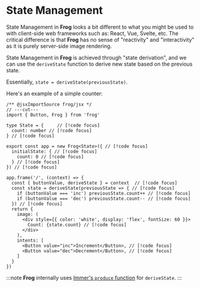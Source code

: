 # State Management

State Management in **Frog** looks a bit different to what you might be used to with client-side web frameworks such as: React, Vue, Svelte, etc. 
The critical difference is that **Frog** has no sense of "reactivity" and "interactivity" as it is purely server-side image rendering.

State Management in **Frog** is achieved through "state derivation", and we can use the `deriveState` function to
derive new state based on the previous state.

Essentially, `state = deriveState(previousState)`.

Here's an example of a simple counter:

```tsx twoslash
/** @jsxImportSource frog/jsx */
// ---cut---
import { Button, Frog } from 'frog'

type State = {     // [!code focus]
  count: number // [!code focus]
} // [!code focus]
 
export const app = new Frog<State>({ // [!code focus]
  initialState: { // [!code focus]
    count: 0 // [!code focus]
  } // [!code focus]
}) // [!code focus]
 
app.frame('/', (context) => {
  const { buttonValue, deriveState } = context  // [!code focus]
  const state = deriveState(previousState => { // [!code focus]
    if (buttonValue === 'inc') previousState.count++ // [!code focus]
    if (buttonValue === 'dec') previousState.count-- // [!code focus]
  }) // [!code focus]
  return {
    image: (
      <div style={{ color: 'white', display: 'flex', fontSize: 60 }}>
        Count: {state.count} // [!code focus]
      </div>
    ),
    intents: [
      <Button value="inc">Increment</Button>, // [!code focus]
      <Button value="dec">Decrement</Button>, // [!code focus]
    ]
  }
})
```

:::note
**Frog** internally uses [Immer's `produce` function](https://immerjs.github.io/immer/produce/) for `deriveState`.
:::
